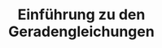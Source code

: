 ---
title: "Einführung zu den Geradengleichungen"
description: "Geradengleichungen sind ein fundamentaler bestandteil der Geometrie. Hier ist eine kleine Einführung :)"
banner: "https://cdn.pixabay.com/photo/2015/11/05/08/21/geometry-1023846_960_720.jpg"
isPublished: true
publishedOn: 2024-02-01T14:59:00
---